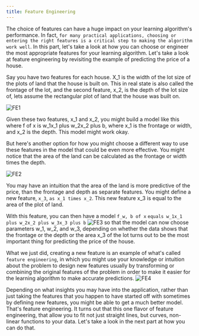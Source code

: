 ```yaml
---
title: Feature Engineering
---
```



The choice of features can have a huge impact on your learning algorithm's performance. In fact, `for many practical applications, choosing or entering the right features is a critical step to making the algorithm work well`. In this part, let's take a look at how you can choose or engineer the most appropriate features for your learning algorithm. Let's take a look at feature engineering by revisiting the example of predicting the price of a house. 

Say you have two features for each house. X_1 is the width of the lot size of the plots of land that the house is built on. This in real state is also called the frontage of the lot, and the second feature, x_2, is the depth of the lot size of, lets assume the rectangular plot of land that the house was built on. 

![FE1](/SL/GDP/FE1.png)

Given these two features, x_1 and x_2, you might build a model like this where f of x is w_1x_1 plus w_2x_2 plus b, where x_1 is the frontage or width, and x_2 is the depth. This model might work okay. 

But here's another option for how you might choose a different way to use these features in the model that could be even more effective. You might notice that the area of the land can be calculated as the frontage or width times the depth.

![FE2](/SL/GDP/FE2.png)

You may have an intuition that the area of the land is more predictive of the price, than the frontage and depth as separate features. You might define a new feature, `x_3`, `as x_1 times x_2`. This new feature x_3 is equal to the area of the plot of land. 

With this feature, you can then have a model `f_w, b of x` `equals w_1x_1 plus w_2x_2 plus w_3x_3 plus b` 
![FE3](/SL/GDP/FE3.png)
so that the model can now choose parameters w_1, w_2, and w_3, depending on whether the data shows that the frontage or the depth or the area x_3 of the lot turns out to be the most important thing for predicting the price of the house.

What we just did, creating a new feature is an example of what's called `feature engineering`, in which you might use your knowledge or intuition about the problem to design new features usually by transforming or combining the original features of the problem in order to make it easier for the learning algorithm to make accurate predictions. 
![FE4](/SL/GDP/FE4.png)

Depending on what insights you may have into the application, rather than just taking the features that you happen to have started off with sometimes by defining new features, you might be able to get a much better model. That's feature engineering. It turns out that this one flavor of feature engineering, that allow you to fit not just straight lines, but curves, non-linear functions to your data. Let's take a look in the next part at how you can do that.

